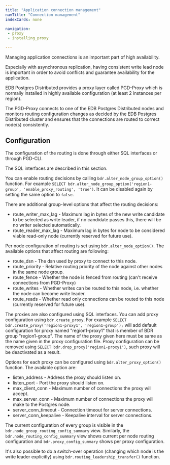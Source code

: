 ```yaml
---
title: "Application connection management"
navTitle: "Connection management"
indexCards: none

navigation:
 - proxy
 - installing_proxy

---
```


Managing application connections is an important part of high availability.

Especially with asynchronous replication, having consistent write lead node is
important in order to avoid conflicts and guarantee availability for the
application.

EDB Postgres Distributed provides a proxy layer called PGD-Proxy which is
normally installed in highly available configuration (at least 2 instances per
region).

The PGD-Proxy connects to one of the EDB Postgres Distributed nodes and monitors
routing configuration changes as decided by the EDB Postgres Distributed cluster
and ensures that the connections are routed to correct node(s) consistently.

## Configuration

The configuration of the routing is done through either SQL interfaces or through
PGD-CLI.

The SQL interfaces are described in this section.

You can enable routing decisions by calling `bdr.alter_node_group_option()` function.
For example `SELECT bdr.alter_node_group_option('region1-group', 'enable_proxy_routing', 'true')`.
It can be disabled again by setting the same option to `false`.

There are additional group-level options that affect the routing decisions:

- route_writer_max_lag - Maximum lag in bytes of the new write candidate to be
  selected as write leader, if no candidate passes this, there will be no writer
  selected automatically.
- route_reader_max_lag - Maximum lag in bytes for node to be considered viable
  read-only node (currently reserved for future use).

Per node configuration of routing is set using `bdr.alter_node_option()`. The
available options that affect routing are following:

- route_dsn - The dsn used by proxy to connect to this node.
- route_priority - Relative routing priority of the node against other nodes in
  the same node group.
- route_fence - Whether the node is fenced from routing (can't receive connections
  from PGD-Proxy)
- route_writes - Whether writes can be routed to this node, i.e. whether the node
  can become write leader.
- route_reads - Whether read only connections can be routed to this node (currently
  reserved for future use).

The proxies are also configured using SQL interfaces. You can add proxy configuration
using `bdr.create_proxy`. For example `SELECT bdr.create_proxy('region1-proxy1', 'region1-group');`
will add default configuration for proxy named "region1-proxy1" that is member
of BDR group "region1-group". The name of the proxy given here must be same
as the name given in the proxy configuration file. Proxy configuration can be
removed using `SELECT bdr.drop_proxy('region1-proxy1')`, such proxy will be
deactivated as a result.

Options for each proxy can be configured using `bdr.alter_proxy_option()` function.
The available option are:

- listen_address - Address the proxy should listen on.
- listen_port - Port the proxy should listen on.
- max_client_conn - Maximum number of connections the proxy will accept.
- max_server_conn - Maximum number of connections the proxy will make to the
  Postgres node.
- server_conn_timeout - Connection timeout for server connections.
- server_conn_keepalive - Keepalive interval for server connections.

The current configuration of every group is visible in the
`bdr.node_group_routing_config_summary` view. Similarly, the
`bdr.node_routing_config_summary` view shows current per node routing
configuration and `bdr.proxy_config_summary` shows per proxy configuration.

It's also possible to do a switch-over operation (changing which node is
the write leader explicitly) using `bdr.routing_leadership_transfer()` function.
